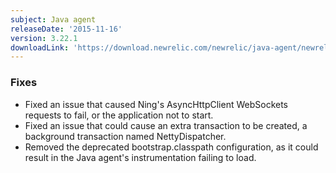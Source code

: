 ```yaml
---
subject: Java agent
releaseDate: '2015-11-16'
version: 3.22.1
downloadLink: 'https://download.newrelic.com/newrelic/java-agent/newrelic-agent/3.22.1/'
---
```


### Fixes

* Fixed an issue that caused Ning's AsyncHttpClient WebSockets requests to fail, or the application not to start.
* Fixed an issue that could cause an extra transaction to be created, a background transaction named NettyDispatcher.
* Removed the deprecated bootstrap.classpath configuration, as it could result in the Java agent's instrumentation failing to load.
